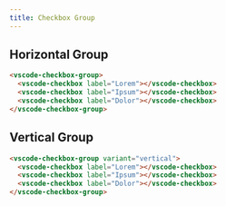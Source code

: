 ```yaml
---
title: Checkbox Group
---
```



<Imports />
<PageSwitcher />

## Horizontal Group

<Demo>
  <vscode-checkbox-group>
    <vscode-checkbox label="Lorem"></vscode-checkbox>
    <vscode-checkbox label="Ipsum"></vscode-checkbox>
    <vscode-checkbox label="Dolor"></vscode-checkbox>
  </vscode-checkbox-group>
</Demo>

```html
<vscode-checkbox-group>
  <vscode-checkbox label="Lorem"></vscode-checkbox>
  <vscode-checkbox label="Ipsum"></vscode-checkbox>
  <vscode-checkbox label="Dolor"></vscode-checkbox>
</vscode-checkbox-group>
```

## Vertical Group

<Demo>
  <vscode-checkbox-group variant="vertical">
    <vscode-checkbox label="Lorem"></vscode-checkbox>
    <vscode-checkbox label="Ipsum"></vscode-checkbox>
    <vscode-checkbox label="Dolor"></vscode-checkbox>
  </vscode-checkbox-group>
</Demo>

```html 'variant="vertical"'
<vscode-checkbox-group variant="vertical">
  <vscode-checkbox label="Lorem"></vscode-checkbox>
  <vscode-checkbox label="Ipsum"></vscode-checkbox>
  <vscode-checkbox label="Dolor"></vscode-checkbox>
</vscode-checkbox-group>
```
